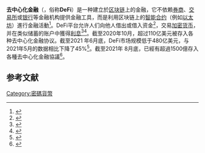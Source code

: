 {{NoteTA
|G1=IT
}}
'''去中心化金融'''（{{lang-en|Decentralized finance}}，俗称'''DeFi'''）是一种建立於[[区块链|区块链]]上的金融，它不依赖[[券商|券商]]、[[交易所|交易所]]或[[银行|银行]]等金融机构提供金融工具，而是利用区块链上的[[智能合约|智能合约]]（例如[[以太坊|以太坊]]）進行金融活動<ref name="Financial Times 2019-12-30">{{Cite news|url=https://www.ft.com/content/16db565a-25a1-11ea-9305-4234e74b0ef3|title=‘DeFi’ movement promises high interest but high risk|work=Financial Times|date=2019-12-30|accessdate=2020-10-06|archive-date=2021-05-21|archive-url=https://web.archive.org/web/20210521183623/https://www.ft.com/content/16db565a-25a1-11ea-9305-4234e74b0ef3|dead-url=no}}</ref>。DeFi平台允许人们向他人借出或借入资金<ref>{{cite journal|last1=Perez |first1=Daniel |last2=Werner |first2=Sam M. |last3=Xu |first3=Jiahua |last4=Livshits |first4=Benjamin |title=Liquidations: DeFi on a Knife-Edge |journal=Financial Cryptography and Data Security |date=2021 |pages=457–476 |doi=10.1007/978-3-662-64331-0_24}}</ref>，交易[[加密货币|加密货币]]，并在类似储蓄的账户中獲得[[利息|利息]]<ref name="Bloomberg 2020-08-26">{{Cite news|url=https://www.bloomberg.com/news/articles/2020-08-26/why-defi-utopia-would-be-finance-without-financiers-quicktake|title=Why ‘DeFi’ Utopia Would Be Finance Without Financiers: QuickTake|work=Bloomberg|date=2020-08-26|accessdate=2020-10-06|archive-date=2020-10-15|archive-url=https://web.archive.org/web/20201015185528/https://www.bloomberg.com/news/articles/2020-08-26/why-defi-utopia-would-be-finance-without-financiers-quicktake|dead-url=no}}</ref><ref>{{Cite web|title=Leading ‘Privacy Coin’ Zcash Poised For Growth Following Placement On Ethereum|url=https://www.forbes.com/sites/stevenehrlich/2020/10/29/leading-privacy-coin-zcash-poised-for-growth-following-placement-on-ethereum|author=Ehrlich|first=Steven|work=Forbes|language=en|access-date=2021-04-13|archive-date=2021-05-03|archive-url=https://web.archive.org/web/20210503161154/https://www.forbes.com/sites/stevenehrlich/2020/10/29/leading-privacy-coin-zcash-poised-for-growth-following-placement-on-ethereum/|dead-url=no}}</ref>。截至2020年10月，超过110亿美元被存入各种去中心化金融协议。截至2021 年6月底，DeFi市场规模低于480亿美元，与2021年5月的数据相比下降了45%<ref>{{Cite web|title=DeFi market size stays below USD 48 bln|url=https://thepaypers.com/cryptocurrencies/defi-market-size-stays-below-usd-48-bln--1250086|access-date=2021-07-02|archive-date=2021-08-13|archive-url=https://web.archive.org/web/20210813090621/https://thepaypers.com/cryptocurrencies/defi-market-size-stays-below-usd-48-bln--1250086|dead-url=no}}</ref>。截至2021年 8月底，已經有超過1500億存入各種去中心化金融協議<ref>{{Cite web|title=DeFi TVL hits a record $157B as Ethereum competitors attract investors|url=https://cointelegraph.com/news/defi-tvl-hits-a-record-157b-as-ethereum-competitors-attract-investors|access-date=2021-09-02|archive-date=2021-10-28|archive-url=https://web.archive.org/web/20211028130228/https://cointelegraph.com/news/defi-tvl-hits-a-record-157b-as-ethereum-competitors-attract-investors|dead-url=no}}</ref>。

==参考文献==
{{reflist}}

[[Category:密碼貨幣|Category:密碼貨幣]]